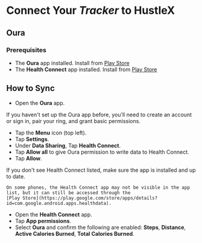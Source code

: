 
# Connect Your *Tracker* to HustleX

## Oura

### Prerequisites

- The **Oura** app installed. Install from [Play Store](https://play.google.com/store/apps/details?id=com.ouraring.oura)
- The **Health Connect** app installed. Install from [Play Store](https://play.google.com/store/apps/details?id=com.google.android.apps.healthdata)

## How to Sync

- Open the **Oura** app.

<Note>If you haven't set up the Oura app before, you'll need to create an account or sign in, pair your ring, and grant
	basic permissions.</Note>

- Tap the **Menu** icon (top left).
- Tap **Settings**.
- Under **Data Sharing**, Tap **Health Connect**.
- Tap **Allow all** to give Oura permission to write data to Health Connect.
- Tap **Allow**.

<Note>
	If you don't see Health Connect listed, make sure the app is installed and up to date.

	On some phones, the Health Connect app may not be visible in the app list, but it can still be accessed through the
	[Play Store](https://play.google.com/store/apps/details?id=com.google.android.apps.healthdata).
</Note>

- Open the **Health Connect** app.
- Tap **App permissions**.
- Select **Oura** and confirm the following are enabled: **Steps**, **Distance**, **Active Calories Burned**, **Total Calories Burned**.
